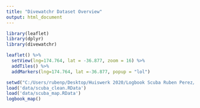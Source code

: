 ```yaml
---
title: "Divewatchr Dataset Overview"
output: html_document
---
```

  

```r
library(leaflet)
library(dplyr)
library(divewatchr)
```

```r

leaflet() %>%
  setView(lng=174.764, lat = -36.877, zoom = 16) %>%
  addTiles() %>%
  addMarkers(lng=174.764, lat =-36.877, popup = "lol")

```

```r
setwd("C:/Users/rubenp/Desktop/Huiswerk 2020/Logbook Scuba Ruben Perez/divewatchr")
load('data/scuba_clean.RData')
load('data/scuba_map.RData')
logbook_map()
```
